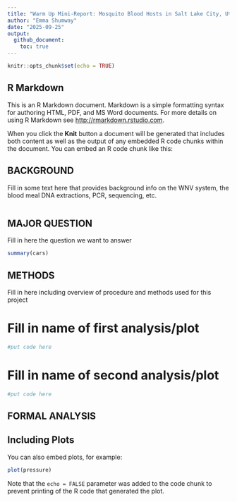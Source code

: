 ```yaml
---
title: "Warm Up Mini-Report: Mosquito Blood Hosts in Salt Lake City, Utah"
author: "Emma Shumway"
date: "2025-09-25"
output:
  github_document:
    toc: true
---
```


```r
knitr::opts_chunk$set(echo = TRUE)
```

## R Markdown

This is an R Markdown document. Markdown is a simple formatting syntax for authoring HTML, PDF, and MS Word documents. For more details on using R Markdown see <http://rmarkdown.rstudio.com>.

When you click the **Knit** button a document will be generated that includes both content as well as the output of any embedded R code chunks within the document. You can embed an R code chunk like this:

## BACKGROUND

Fill in some text here that provides background info on the WNV system, the blood meal DNA extractions, PCR, sequencing, etc.

```r
```

## MAJOR QUESTION

Fill in here the question we want to answer

```r
summary(cars)
```

## METHODS
Fill in here including overview of procedure and methods used for this project

# Fill in name of first analysis/plot
```r
#put code here
```
# Fill in name of second analysis/plot
```r
#put code here
```

## FORMAL ANALYSIS

## Including Plots

You can also embed plots, for example:

```r
plot(pressure)
```
Note that the `echo = FALSE` parameter was added to the code chunk to prevent printing of the R code that generated the plot.
